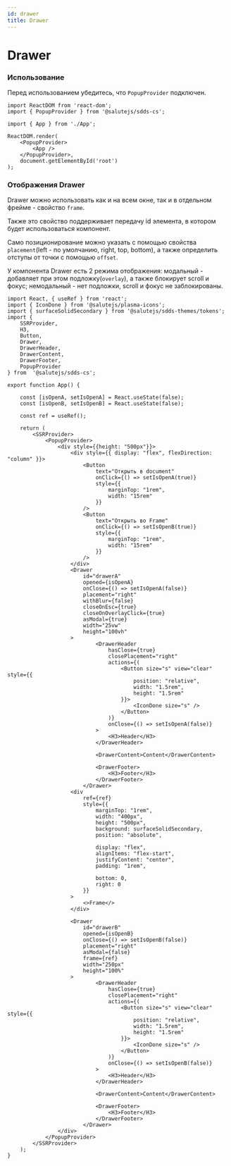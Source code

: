 ```yaml
---
id: drawer
title: Drawer
---
```



# Drawer
<Description name="Drawer" />
<PropsTable name="Drawer" />

### Использование

Перед использованием убедитесь, что `PopupProvider` подключен.

```tsx title="index.ts"
import ReactDOM from 'react-dom';
import { PopupProvider } from '@salutejs/sdds-cs';

import { App } from './App';

ReactDOM.render(
    <PopupProvider>
        <App />
    </PopupProvider>,
    document.getElementById('root')
);
```

### Отображения Drawer

Drawer можно использовать как и на всем окне, так и в отдельном фрейме - свойство `frame`.

Также это свойство поддерживает передачу id элемента, в котором будет использоваться компонент.

Само позиционирование можно указать с помощью свойства `placement`(left - по умолчанию, right, top, bottom),
 а также определить отступы от точки с помощью `offset`.

У компонента Drawer есть 2 режима отображения:
модальный - добавляет при этом подложку(`overlay`), а также блокирует scroll и фокус;
немодальный - нет подложки, scroll и фокус не заблокированы.

```tsx live
import React, { useRef } from 'react';
import { IconDone } from '@salutejs/plasma-icons';
import { surfaceSolidSecondary } from '@salutejs/sdds-themes/tokens';
import {
    SSRProvider,
    H3,
    Button,
    Drawer,
    DrawerHeader,
    DrawerContent,
    DrawerFooter,
    PopupProvider
} from  '@salutejs/sdds-cs';

export function App() {

    const [isOpenA, setIsOpenA] = React.useState(false);
    const [isOpenB, setIsOpenB] = React.useState(false);

    const ref = useRef();

    return (
        <SSRProvider>
            <PopupProvider>
                <div style={{height: "500px"}}>
                    <div style={{ display: "flex", flexDirection: "column" }}>
                        <Button
                            text="Открыть в document"
                            onClick={() => setIsOpenA(true)}
                            style={{
                                marginTop: "1rem",
                                width: "15rem"
                            }}
                        />
                        <Button
                            text="Открыть во Frame"
                            onClick={() => setIsOpenB(true)}
                            style={{
                                marginTop: "1rem",
                                width: "15rem"
                            }}
                        />
                    </div>
                    <Drawer
                        id="drawerA"
                        opened={isOpenA}
                        onClose={() => setIsOpenA(false)}
                        placement="right"
                        withBlur={false}
                        closeOnEsc={true}
                        closeOnOverlayClick={true}
                        asModal={true}
                        width="25vw"
                        height="100vh"
                    >
                            <DrawerHeader
                                hasClose={true}
                                closePlacement="right"
                                actions={(
                                    <Button size="s" view="clear" style={{
                                        position: "relative",
                                        width: "1.5rem",
                                        height: "1.5rem"
                                    }}>
                                        <IconDone size="s" />
                                    </Button>
                                )}
                                onClose={() => setIsOpenA(false)}
                            >
                                <H3>Header</H3>
                            </DrawerHeader>

                            <DrawerContent>Content</DrawerContent>

                            <DrawerFooter>
                                <H3>Footer</H3>
                            </DrawerFooter>
                        </Drawer>
                    <div
                        ref={ref}
                        style={{
                            marginTop: "1rem",
                            width: "400px",
                            height: "500px",
                            background: surfaceSolidSecondary,
                            position: "absolute",

                            display: "flex",
                            alignItems: "flex-start",
                            justifyContent: "center",
                            padding: "1rem",

                            bottom: 0,
                            right: 0
                        }}
                    >
                        <>Frame</>
                    </div>

                    <Drawer
                        id="drawerB"
                        opened={isOpenB}
                        onClose={() => setIsOpenB(false)}
                        placement="right"
                        asModal={false}
                        frame={ref}
                        width="250px"
                        height="100%"
                    >
                            <DrawerHeader
                                hasClose={true}
                                closePlacement="right"
                                actions={(
                                    <Button size="s" view="clear" style={{
                                        position: "relative",
                                        width: "1.5rem",
                                        height: "1.5rem"
                                    }}>
                                        <IconDone size="s" />
                                    </Button>
                                )}
                                onClose={() => setIsOpenB(false)}
                            >
                                <H3>Header</H3>
                            </DrawerHeader>

                            <DrawerContent>Content</DrawerContent>

                            <DrawerFooter>
                                <H3>Footer</H3>
                            </DrawerFooter>
                        </Drawer>
                </div>
            </PopupProvider>
        </SSRProvider>
    );
}
```
